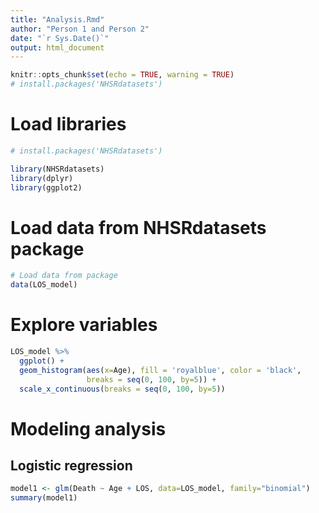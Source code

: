 ```yaml
---
title: "Analysis.Rmd"
author: "Person 1 and Person 2"
date: "`r Sys.Date()`"
output: html_document
---
```


```r
knitr::opts_chunk$set(echo = TRUE, warning = TRUE)
# install.packages('NHSRdatasets')
```

# Load libraries

```r
# install.packages('NHSRdatasets')

library(NHSRdatasets)
library(dplyr)
library(ggplot2)
```

# Load data from NHSRdatasets package

```r
# Load data from package
data(LOS_model)
```

# Explore variables

```r
LOS_model %>%
  ggplot() +
  geom_histogram(aes(x=Age), fill = 'royalblue', color = 'black',
                 breaks = seq(0, 100, by=5)) +
  scale_x_continuous(breaks = seq(0, 100, by=5))
```

# Modeling analysis

## Logistic regression

```r
model1 <- glm(Death ~ Age + LOS, data=LOS_model, family="binomial")
summary(model1)
```

